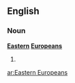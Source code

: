 ==English==

===Noun===
'''[[eastern|Eastern]] [[Europeans]]'''

# {{plural of|Eastern European}}

[[ar:Eastern Europeans]]